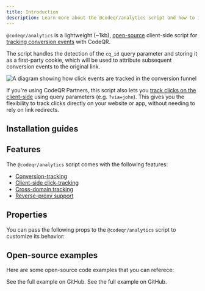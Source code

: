 ```yaml
---
title: Introduction
description: Learn more about the @codeqr/analytics script and how to install it.
---
```



`@codeqr/analytics` is a lightweight (~1kb), [open-source](https://github.com/codeqr-io/analytics) client-side script for [tracking conversion events](https://codeqr.co/help/article/codeqr-conversions) with CodeQR.

The script handles the detection of the `cq_id` query parameter and storing it as a first-party cookie, which will be used to attribute subsequent conversion events to the original link.

<Frame>
  <img
    className="rounded-lg border border-gray-100"
    src="https://assets.codeqr.link/help/conversion-click-event.png"
    alt="A diagram showing how click events are tracked in the conversion funnel"
  />
</Frame>

If you're using CodeQR Partners, this script also lets you [track clicks on the client-side](/sdks/client-side/features/client-side-click-tracking) using query parameters (e.g. `?via=john`). This gives you the flexibility to track clicks directly on your website or app, without needing to rely on link redirects.

## Installation guides

<CodeQRClientInstall />

## Features

The `@codeqr/analytics` script comes with the following features:

- [Conversion-tracking](/sdks/client-side/features/conversion-tracking)
- [Client-side click-tracking](/sdks/client-side/features/client-side-click-tracking)
- [Cross-domain tracking](/sdks/client-side/features/cross-domain-tracking)
- [Reverse-proxy support](/sdks/client-side/features/reverse-proxy-support)

## Properties

You can pass the following props to the `@codeqr/analytics` script to customize its behavior:

<CodeQRAnalyticsParams />

## Open-source examples

Here are some open-source code examples that you can referece:

<CardGroup cols={2}>
  <Card
    title="CodeQR Analytics with Client-side Click Tracking + Reverse Proxy"
    icon="github"
    href="https://github.com/codeqr-io/analytics/tree/main/apps/nextjs-reverse-proxy"
    color="#333333"
  >
    See the full example on GitHub.
  </Card>
  <Card
    title="CodeQR Analytics with Geolocation"
    icon="github"
    href="https://github.com/codeqr-io/analytics/tree/main/apps/nextjs-geolocation-script"
    color="#333333"
  >
    See the full example on GitHub.
  </Card>
</CardGroup>
